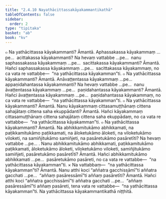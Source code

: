 ```yaml
---
title: "2.4.10 Nayathācittassakāyakammantikathā"
tableOfContents: false
sidebar:
  order: 2
type: "tipitaka"
basket: "ab"
book: "kv"
---
```



<DynamicBreadcrumb />

<Division number="566" book="kv">

<Paragraph number="1916" book="kv">
๐ Na yathācittassa kāyakammanti? Āmantā. Aphassakassa kāyakammaṃ …pe…  acittakassa kāyakammanti? Na hevaṃ vattabbe …pe…  nanu saphassakassa kāyakammaṃ …pe…  sacittakassa kāyakammanti? Āmantā. Hañci saphassakassa kāyakammaṃ …pe…  sacittakassa kāyakammaṃ, no ca vata re vattabbe—  “na yathācittassa kāyakamman”ti.
</Paragraph>

<Paragraph number="1917" book="kv">
๐ Na yathācittassa kāyakammanti? Āmantā. Anāvaṭṭentassa kāyakammaṃ …pe…  appaṇidahantassa kāyakammanti? Na hevaṃ vattabbe …pe…  nanu āvaṭṭentassa kāyakammaṃ …pe…  paṇidahantassa kāyakammanti? Āmantā. Hañci āvaṭṭentassa kāyakammaṃ …pe…  paṇidahantassa kāyakammaṃ, no ca vata re vattabbe—  “na yathācittassa kāyakamman”ti.
</Paragraph>

<Paragraph number="1918" book="kv">
๐ Na yathācittassa kāyakammanti? Āmantā. Nanu kāyakammaṃ cittasamuṭṭhānaṃ cittena sahajātaṃ cittena saha ekuppādanti? Āmantā. Hañci kāyakammaṃ cittasamuṭṭhānaṃ cittena sahajātaṃ cittena saha ekuppādaṃ, no ca vata re vattabbe—  “na yathācittassa kāyakamman”ti.
</Paragraph>

<Paragraph number="1919" book="kv">
๐ Na yathācittassa kāyakammanti? Āmantā. Na abhikkamitukāmo abhikkamati, na paṭikkamitukāmo paṭikkamati, na āloketukāmo āloketi, na viloketukāmo viloketi, na samiñjitukāmo samiñjeti, na pasāretukāmo pasāretīti? Na hevaṃ vattabbe …pe… . Nanu abhikkamitukāmo abhikkamati, paṭikkamitukāmo paṭikkamati, āloketukāmo āloketi, viloketukāmo viloketi, samiñjitukāmo samiñjeti, pasāretukāmo pasāretīti? Āmantā. Hañci abhikkamitukāmo abhikkamati …pe…  pasāretukāmo pasāreti, no ca vata re vattabbe—  “na yathācittassa kāyakamman”ti.
</Paragraph>

</Division>
<Division number="567" book="kv">

<Paragraph number="1920" book="kv">
× Na vattabbaṃ—  “na yathācittassa kāyakamman”ti? Āmantā. Nanu atthi koci “aññatra gacchissāmī”ti aññatra gacchati …pe…  “aññaṃ pasāressāmī”ti aññaṃ pasāretīti? Āmantā. Hañci atthi koci “aññatra gacchissāmī”ti aññatra gacchati …pe…  “aññaṃ pasāressāmī”ti aññaṃ pasāreti, tena vata re vattabbe—  “na yathācittassa kāyakamman”ti.

</Paragraph>
</Division>

<Paragraph number="1921" type="center" book="kv">
Na yathācittassa kāyakammantikathā niṭṭhitā.
</Paragraph>